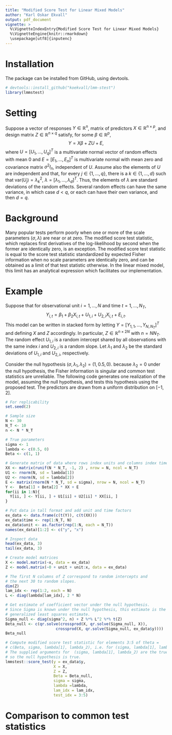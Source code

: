 ```yaml
---
title: "Modified Score Test for Linear Mixed Models"
author: "Karl Oskar Ekvall"
output: pdf_document
vignette: >
  %\VignetteIndexEntry{Modified Score Test for Linear Mixed Models}
  %\VignetteEngine{knitr::rmarkdown}
  \usepackage[utf8]{inputenc}
---
```


# Installation

The package can be installed from GitHub, using devtools.

```r
# devtools::install_github("koekvall/lmm-stest")
library(lmmstest)
```


# Setting

Suppose a vector of responses $Y\in \mathbb{R}^n$, matrix of predictors $X\in
\mathbb{R}^{n\times p}$, and design matrix $Z \in \mathbb{R}^{n\times q}$
satisfy, for some $\beta \in \mathbb{R}^p$,
$$
  Y = X\beta + ZU + E,
$$
where $U = [U_1, \dots, U_q]^T$ is a multivariate normal vector of random
effects with mean 0 and $E = [E_1, \dots, E_n]^T$ is multivariate normal with
mean zero and covariance matrix $\sigma^2 I_n$, independent of $U$. Assume also
the elements of $U$ are independent and that, for every $j \in \{1, \dots, q\}$,
there is a $k \in \{1, \dots, d\}$ such that $\mathrm{var}(U_j) = \lambda_k^2$,
$\lambda = [\lambda_1, \dots, \lambda_d]^T$. Thus, the elements of $\lambda$ are
standard deviations of the random effects. Several random effects can have the
same variance, in which case $d < q$, or each can have their own variance, and
then $d = q$.

# Background

Many popular tests perform poorly when one or more of the scale parameters
$(\sigma, \lambda)$ are near or at zero. The modified score test statistic,
which replaces first derivatives of the log-likelihood by second when the former
are identically zero, is an exception. The modified score test statistic is
equal to the score test statistic standardized by expected Fisher information
when no scale parameters are identically zero, and can be obtained as a limit
of that test statistic otherwise. In the linear mixed model, this limit has an
analytical expression which facilitates our implementation.

# Example

Suppose that for observational unit $i = 1, \dots, N$ and time
$t = 1, \dots, N_T$,
$$
  Y_{i, t} = \beta_1 + \beta_2 X_{i, t} + U_{1, i} + U_{2, i} X_{i, t} + E_{i, t}.
$$
This model can be written in stacked form by letting $Y = [Y_{1, 1}, \dots,
Y_{N, N_T}]^T$ and defining $X$ and $Z$ accordingly. In particular, $Z \in
\mathbb{R}^{n \times 2N}$ with $n = NN_T$. The random effect $U_{1, i}$ is a
random intercept shared by all observations with the same index $i$ and $U_{2,
i}$ is a random slope. Let $\lambda_1$ and $\lambda_{2}$ be the standard
deviations of $U_{1, i}$ and $U_{2, i}$, respectively.

Consider the null hypothesis $(\sigma, \lambda_1, \lambda_2) = (1, 0.5, 0)$.
because $\lambda_2 = 0$ under the null hypothesis, the Fisher information is
singular and common test statistics are unreliable. The following code generates
one realization of the model, assuming the null hypothesis, and tests this
hypothesis using the proposed test. The predictors are drawn from a uniform
distribution on $[-1, 2]$.

```r
# For replicability
set.seed(2)

# Sample size
N <- 30
N_T <- 10
n <- N * N_T

# True parameters 
sigma <- 1
lambda <- c(0.5, 0)
Beta <- c(1, 1)

# Generate matrix of data where rows index units and columns index time
XX <- matrix(runif(N * N_T, -1, 2) , nrow = N, ncol = N_T)
U1 <- rnorm(N, sd = lambda[1])
U2 <- rnorm(N, sd = lambda[2])
E <- matrix(rnorm(N * N_T, sd = sigma), nrow = N, ncol = N_T)
Y <-  Beta[1] + Beta[2] * XX + E
for(ii in 1:N){
  Y[ii, ] <- Y[ii, ] + U1[ii] + U2[ii] * XX[ii, ]
}

# Put data in tall format and add unit and time factors
ex_data <- data.frame(c(t(Y)), c(t(XX)))
ex_data$time <- rep(1:N_T, N)
ex_data$unit <- as.factor(rep(1:N, each = N_T))
names(ex_data)[1:2] <- c("y", "x")

# Inspect data
head(ex_data, 3)
tail(ex_data, 3)

# Create model matrices
X <- model.matrix(~x, data = ex_data)
Z <- model.matrix(~0 + unit + unit:x, data = ex_data)

# The first N columns of Z correspond to random intercepts and
# the next 30 to random slopes.
dim(Z)
lam_idx <- rep(1:2, each = N)
L <- diag(lambda[lam_idx], 2 * N)

# Get estimate of coefficient vector under the null hypothesis.
# Since Sigma is known under the null hypothesis, this estimate is the
# generalized least squares estimate.
Sigma_null <- diag(sigma^2, n) + Z %*% L^2 %*% t(Z)
Beta_null <- c(qr.solve(crossprod(X, qr.solve(Sigma_null, X)),
                      crossprod(X, qr.solve(Sigma_null, ex_data$y))))
Beta_null

# Compute modified score test statistic for elements 3:5 of theta = 
# c(Beta, sigma, lambda[1], lambda_2), i.e. for (sigma, lambda[1], lambda_2).
# The supplied arguments for  (sigma, lambda[1], lambda_2) are the true values,
# so the null hypothesis is true.
lmmstest::score_test(y = ex_data$y,
                     X = X,
                     Z = Z,
                     Beta = Beta_null,
                     sigma = sigma,
                     lambda =lambda,
                     lam_idx = lam_idx,
                     test_idx = 3:5) 
```

# Comparison to common test statistics


